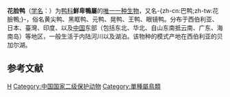 {{noteTA
|T=zh-cn:花脸鸭; zh-tw:巴鴨; 
|1=zh-cn:花脸鸭; zh-tw:巴鴨; 
|2=zh-cn:鸭科; zh-tw:雁鴨科; 
}}
{{Speciesbox 
| taxon = Sibirionetta formosa | parent_authority = [[Hans_von_Boetticher|Boetticher]], 1929
| image = Anas.formosa.4.jpg
| image_caption = 雄鳥
| image_width = 260px
| image2 = Garganey, female, Zoo Praha 0702.jpg
| image2_width = 260px
| image2_caption = 雌鳥
| status = LC
| status_system = IUCN3.1 
| status_ref=<ref name=IUCN>{{IUCN|id=22680317 |title=''Sibirionetta formosa'' |assessors=[[BirdLife_International|BirdLife International]] |version=2020.1|year=2016 |accessdate=1 October 2016}} 数据库資料包含說明此物種被編入無危級別的原因</ref>
| authority = ([[約翰·戈特利布·格奧爾基|Georgi]], 1775)
| synonyms = 
* ''Anas formosa'' <small>Georgi, 1775</small>
| range_map = SibirionettaFormosaIUCN2019-2.png
| range_map_caption = 巴鴨的分布範圍{{leftlegend|#00FF00|繁殖區|outline=gray}} {{leftlegend|#00FFFF|過境|outline=gray}} {{leftlegend|#007FFF|非繁殖區|outline=gray}}
}}

'''花脸鸭'''（[[学名|学名]]：{{lang|la|''Sibirionetta formosa''}}）为[[鸭科|鸭科]]'''鮮卑鴨屬'''的[[单型|唯一一种生物]]，又名-{zh-cn:巴鸭;zh-tw:花臉鴨;}-，俗名黄尖鸭、黑眶鸭、元鸭、晃鸭、王鸭、眼镜鸭。分布于西伯利亚、日本、臺灣、印度、以及[[中国|中国]]东部（包括东北、华北、自山东南抵云南、广东、海南岛）等地区，一般生活于内陆河川以及湖泊。该物种的模式产地在西伯利亚的贝加尔湖。

== 参考文献 ==
{{reflist}}
{{雁形目|A2.}}
{{Taxonbar|from=Q330710}}

[[Category:鸭属|H]]
[[Category:中国国家二级保护动物|Category:中国国家二级保护动物]]
[[Category:單種屬鳥類|Category:單種屬鳥類]]


{{鸟类小作品}}